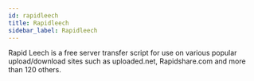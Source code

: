 ```yaml
---
id: rapidleech
title: Rapidleech
sidebar_label: Rapidleech
---
```


Rapid Leech is a free server transfer script for use on various popular upload/download sites such as uploaded.net, Rapidshare.com and more than 120 others.


<MissingDocs />